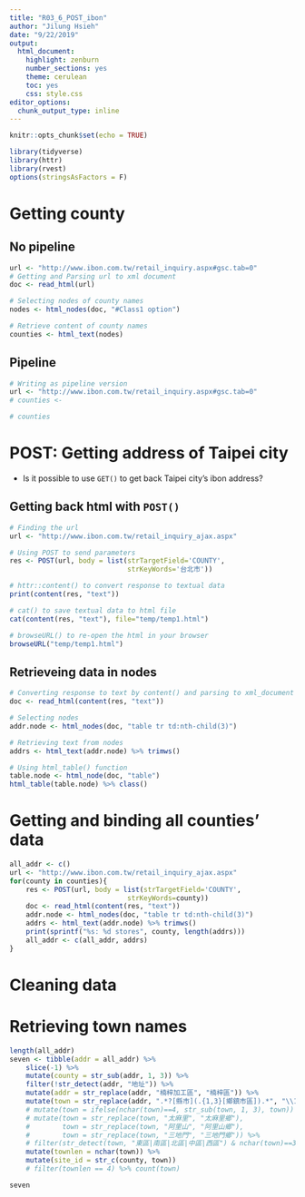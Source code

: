 ```yaml
---
title: "R03_6_POST_ibon"
author: "Jilung Hsieh"
date: "9/22/2019"
output:
  html_document:
    highlight: zenburn
    number_sections: yes
    theme: cerulean
    toc: yes
    css: style.css
editor_options:
  chunk_output_type: inline
---
```


```r
knitr::opts_chunk$set(echo = TRUE)
```

```r
library(tidyverse)
library(httr)
library(rvest) 
options(stringsAsFactors = F)
```


# Getting county

## No pipeline

```r
url <- "http://www.ibon.com.tw/retail_inquiry.aspx#gsc.tab=0"
# Getting and Parsing url to xml document
doc <- read_html(url)

# Selecting nodes of county names
nodes <- html_nodes(doc, "#Class1 option")

# Retrieve content of county names
counties <- html_text(nodes)
```

## Pipeline
```r

# Writing as pipeline version
url <- "http://www.ibon.com.tw/retail_inquiry.aspx#gsc.tab=0"
# counties <- 

# counties
```

# POST: Getting address of Taipei city
- Is it possible to use `GET()` to get back Taipei city's ibon address?

## Getting back html with `POST()`
```r
# Finding the url
url <- "http://www.ibon.com.tw/retail_inquiry_ajax.aspx"

# Using POST to send parameters
res <- POST(url, body = list(strTargetField='COUNTY', 
                             strKeyWords='台北市'))

# httr::content() to convert response to textual data
print(content(res, "text"))

# cat() to save textual data to html file
cat(content(res, "text"), file="temp/temp1.html")

# browseURL() to re-open the html in your browser
browseURL("temp/temp1.html")
```

## Retrieveing data in nodes
```r
# Converting response to text by content() and parsing to xml_document by read_html(), assign to var 'doc'
doc <- read_html(content(res, "text"))

# Selecting nodes
addr.node <- html_nodes(doc, "table tr td:nth-child(3)")

# Retrieving text from nodes
addrs <- html_text(addr.node) %>% trimws()

# Using html_table() function
table.node <- html_node(doc, "table")
html_table(table.node) %>% class()

```



# Getting and binding all counties' data

```r
all_addr <- c()
url <- "http://www.ibon.com.tw/retail_inquiry_ajax.aspx"
for(county in counties){
    res <- POST(url, body = list(strTargetField='COUNTY', 
                             strKeyWords=county))
    doc <- read_html(content(res, "text"))
    addr.node <- html_nodes(doc, "table tr td:nth-child(3)")
    addrs <- html_text(addr.node) %>% trimws()    
    print(sprintf("%s: %d stores", county, length(addrs)))
    all_addr <- c(all_addr, addrs)
}
```


# Cleaning data

# Retrieving town names 
```r
length(all_addr)
seven <- tibble(addr = all_addr) %>%
    slice(-1) %>%
    mutate(county = str_sub(addr, 1, 3)) %>% 
    filter(!str_detect(addr, "地址")) %>%
    mutate(addr = str_replace(addr, "楠梓加工區", "楠梓區")) %>%
    mutate(town = str_replace(addr, ".*?[縣市](.{1,3}[鄉鎮市區]).*", "\\1")) %>% 
    # mutate(town = ifelse(nchar(town)==4, str_sub(town, 1, 3), town)) %>%
    # mutate(town = str_replace(town, "太麻里", "太麻里鄉"),
    #        town = str_replace(town, "阿里山", "阿里山鄉"),
    #        town = str_replace(town, "三地門", "三地門鄉")) %>% 
    # filter(str_detect(town, "東區|南區|北區|中區|西區") & nchar(town)==3) %>%
    mutate(townlen = nchar(town)) %>%
    mutate(site_id = str_c(county, town))
    # filter(townlen == 4) %>% count(town)

seven
```

